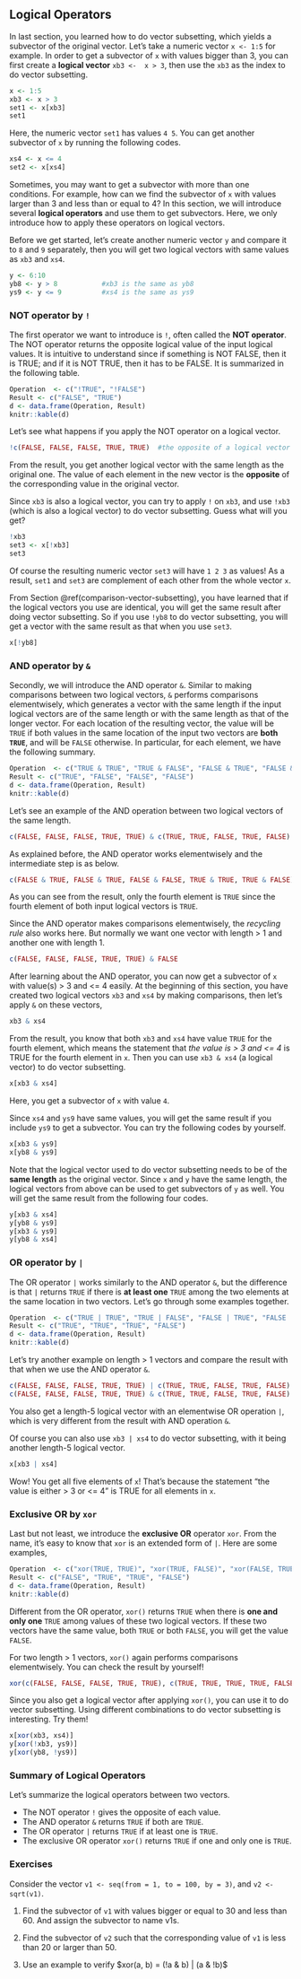 ## Logical Operators {#logical-operators}

In last section, you learned how to do vector subsetting, which yields a subvector of the original vector. Let's take a numeric vector `x <- 1:5` for example. In order to get a subvector of `x` with values bigger than 3, you can first create a **logical vector** `xb3 <-  x > 3`, then use the `xb3` as the index to do vector subsetting. 

```r
x <- 1:5
xb3 <- x > 3
set1 <- x[xb3]
set1
```

Here, the numeric vector `set1` has values `4 5`. You can get another subvector of `x` by running the following codes.

```r
xs4 <- x <= 4
set2 <- x[xs4]
```

Sometimes, you may want to get a subvector with more than one conditions. For example, how can we find the subvector of `x` with values larger than 3 and less than or equal to 4? In this section, we will introduce several **logical operators** and use them to get subvectors.  Here, we only introduce how to apply these operators on logical vectors.
 
Before we get started, let's create another numeric vector `y` and compare it to `8` and `9` separately, then you will get two logical vectors with same values as `xb3` and `xs4`.

```r
y <- 6:10
yb8 <- y > 8           #xb3 is the same as yb8
ys9 <- y <= 9          #xs4 is the same as ys9
```
 
### NOT operator by `!`

The first operator we want to introduce is `!`, often called the **NOT operator**. The NOT operator returns the opposite logical value of the input logical values. It is intuitive to understand since if something is NOT FALSE, then it is TRUE; and if it is NOT TRUE, then it has to be FALSE.
It is summarized in the following table. 

```r
Operation  <- c("!TRUE", "!FALSE")
Result <- c("FALSE", "TRUE")
d <- data.frame(Operation, Result)
knitr::kable(d)
```

Let's see what happens if you apply the NOT operator on a logical vector.

```r
!c(FALSE, FALSE, FALSE, TRUE, TRUE)  #the opposite of a logical vector
```

From the result, you get another logical vector with the same length as the original one. The value of each element in the new vector is the **opposite** of the corresponding value in the original vector. 



Since `xb3` is also a logical vector, you can try to apply `!` on `xb3`, and use `!xb3` (which is also a logical vector) to do vector subsetting. Guess what will you get?

```r
!xb3
set3 <- x[!xb3]
set3
```

Of course the resulting numeric vector `set3` will have  `1 2 3` as values! As a result, `set1` and `set3` are complement of each other from the whole vector `x`. 

From Section \@ref(comparison-vector-subsetting), you have learned that if the logical vectors you use are identical, you will get the same result after doing vector subsetting. So if you use `!yb8` to do vector subsetting, you will get a vector with the same result as that when you use `set3`. 

```r
x[!yb8]
```

### AND operator by `&`

Secondly, we will introduce the AND operator `&`.  Similar to making comparisons between two logical vectors,  `&` performs comparisons elementwisely, which generates a vector with the same length if the input logical vectors are of the same length or with the same length as that of the longer vector. For each location of the resulting vector, the value will be `TRUE` if both values in the same location of the input two vectors are **both `TRUE`**, and will be `FALSE` otherwise. In particular, for each element, we have the following summary. 

```r
Operation  <- c("TRUE & TRUE", "TRUE & FALSE", "FALSE & TRUE", "FALSE & FALSE")
Result <- c("TRUE", "FALSE", "FALSE", "FALSE")
d <- data.frame(Operation, Result)
knitr::kable(d)
```

Let's see an example of the AND operation between two logical vectors of the same length. 
```r
c(FALSE, FALSE, FALSE, TRUE, TRUE) & c(TRUE, TRUE, FALSE, TRUE, FALSE)

```

As explained before, the AND operator works elementwisely and the intermediate step is as below. 

```r
c(FALSE & TRUE, FALSE & TRUE, FALSE & FALSE, TRUE & TRUE, TRUE & FALSE)
```

As you can see from the result, only the fourth element is `TRUE` since the fourth element of both input logical vectors is `TRUE`.  

Since the AND operator makes comparisons elementwisely, the *recycling rule* also works here. But normally we want one vector with length > 1 and another one with length 1.
```r
c(FALSE, FALSE, FALSE, TRUE, TRUE) & FALSE
```


After learning about the AND operator, you can now get a subvector of `x` with value(s) > 3 and <= 4 easily. At the beginning of this section, you have created two logical vectors `xb3` and `xs4` by making comparisons, then let's apply `&` on these vectors,

```r
xb3 & xs4  
```
 
From the result, you know that both `xb3` and `xs4` have value `TRUE` for the fourth element, which means the statement that *the value is > 3 and <= 4* is TRUE for the fourth element in `x`. Then you can use `xb3 & xs4` (a logical vector) to do vector subsetting. 

```r
x[xb3 & xs4]                                      
```

Here, you get a subvector of `x` with value `4`.

Since `xs4` and `ys9` have same values, you will get the same result if you include `ys9` to get a subvector. You can try the following codes by yourself.

```r
x[xb3 & ys9]
x[yb8 & ys9]
```

Note that the logical vector used to do vector subsetting needs to be of the **same length** as the original vector. Since `x` and `y` have the same length, the logical vectors from above can be used to get subvectors of `y` as well. You will get the same result from the following four codes.

```r
y[xb3 & xs4]
y[yb8 & ys9]
y[xb3 & ys9]
y[yb8 & xs4]
```



### OR operator by `|`

The OR operator `|` works similarly to the AND operator `&`, but the difference is that `|` returns `TRUE` if there is **at least one** `TRUE` among the two elements at the same location in two vectors. Let's go through some examples together.

```r
Operation  <- c("TRUE | TRUE", "TRUE | FALSE", "FALSE | TRUE", "FALSE | FALSE")
Result <- c("TRUE", "TRUE", "TRUE", "FALSE")
d <- data.frame(Operation, Result)
knitr::kable(d)
```


Let's try another example on length > 1 vectors and compare the result with that when we use the AND operator `&`. 
```r
c(FALSE, FALSE, FALSE, TRUE, TRUE) | c(TRUE, TRUE, FALSE, TRUE, FALSE)
c(FALSE, FALSE, FALSE, TRUE, TRUE) & c(TRUE, TRUE, FALSE, TRUE, FALSE)
```

You also get a length-5 logical vector with an elementwise OR operation `|`, which is very different from the result with AND operation `&`.

Of course you can also use `xb3 | xs4` to do vector subsetting, with it being another length-5 logical vector. 

```r
x[xb3 | xs4]
```

Wow! You get all five elements of `x`! That's because the statement "the value is either > 3 or <= 4" is TRUE for all elements in `x`.

### Exclusive OR by `xor`

Last but not least, we introduce the **exclusive OR** operator `xor`. From the name, it's easy to know that `xor` is an extended form of `|`. Here are some examples,

```r
Operation  <- c("xor(TRUE, TRUE)", "xor(TRUE, FALSE)", "xor(FALSE, TRUE)", "xor(FALSE, FALSE)")
Result <- c("FALSE", "TRUE", "TRUE", "FALSE")
d <- data.frame(Operation, Result)
knitr::kable(d)
```

Different from the OR operator, `xor()` returns `TRUE` when there is **one and only one** `TRUE` among values of these two logical vectors. If these two vectors have the same value, both `TRUE` or both `FALSE`, you will get the value `FALSE`.

For two length > 1 vectors, `xor()` again performs comparisons elementwisely. You can check the result by yourself!
```r
xor(c(FALSE, FALSE, FALSE, TRUE, TRUE), c(TRUE, TRUE, TRUE, TRUE, FALSE))
```

Since you also get a logical vector after applying `xor()`, you can use it to do vector subsetting. Using different combinations to do vector subsetting is interesting. Try them!

```r
x[xor(xb3, xs4)]
y[xor(!xb3, ys9)]
y[xor(yb8, !ys9)]
```

### Summary of Logical Operators

Let's summarize the logical operators between two vectors. 

- The NOT operator `!` gives the opposite of each value.
- The AND operator `&` returns `TRUE` if both are `TRUE`.
- The OR operator `|` returns `TRUE` if at least one is `TRUE`.
- The exclusive OR operator `xor()` returns `TRUE` if one and only one is `TRUE`.




### Exercises

Consider the vector `v1 <- seq(from = 1, to = 100, by = 3)`, and `v2 <-  sqrt(v1)`. 


1. Find the subvector of `v1` with values bigger or equal to 30 and less than 60. And assign the subvector to name v1s. 

2. Find the subvector of `v2` such that the corresponding value of `v1` is less than 20 or larger than 50.

3. Use an example to verify $xor(a, b) = (!a & b) | (a & !b)$



